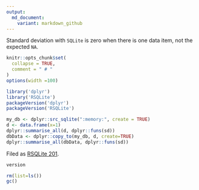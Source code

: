 ```yaml
---
output:
  md_document:
    variant: markdown_github
---
```


Standard deviation with `SQLite` is zero when there is one data item, not the expected `NA`.

<!-- Generated from .Rmd. Please edit that file -->

```r
knitr::opts_chunk$set(
  collapse = TRUE,
  comment = " # "
)
options(width =100)
```


```r
library('dplyr')
library('RSQLite')
packageVersion('dplyr')
packageVersion('RSQLite')

my_db <- dplyr::src_sqlite(":memory:", create = TRUE)
d <- data.frame(x=1)
dplyr::summarise_all(d, dplyr::funs(sd))
dbData <- dplyr::copy_to(my_db, d, create=TRUE)
dplyr::summarise_all(dbData, dplyr::funs(sd))
```

Filed as [RSQLite 201](https://github.com/rstats-db/RSQLite/issues/201).

```r
version
```

```r
rm(list=ls())
gc()
```
